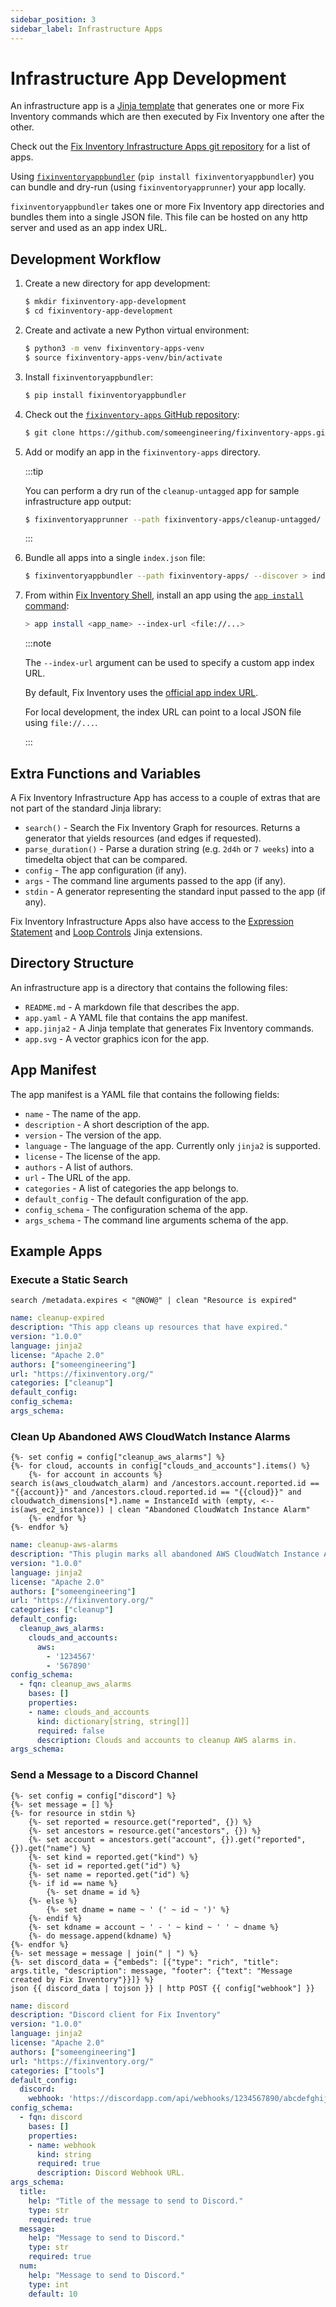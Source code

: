 ```yaml
---
sidebar_position: 3
sidebar_label: Infrastructure Apps
---
```


# Infrastructure App Development

An infrastructure app is a [Jinja template](https://jinja.palletsprojects.com) that generates one or more Fix Inventory commands which are then executed by Fix Inventory one after the other.

Check out the [Fix Inventory Infrastructure Apps git repository](https://github.com/someengineering/fixinventory-apps) for a list of apps.

Using [`fixinventoryappbundler`](https://github.com/someengineering/fixinventoryappbundler) (`pip install fixinventoryappbundler`) you can bundle and dry-run (using `fixinventoryapprunner`) your app locally.

`fixinventoryappbundler` takes one or more Fix Inventory app directories and bundles them into a single JSON file. This file can be hosted on any http server and used as an app index URL.

## Development Workflow

1.  Create a new directory for app development:

    ```bash
    $ mkdir fixinventory-app-development
    $ cd fixinventory-app-development
    ```

2.  Create and activate a new Python virtual environment:

    ```bash
    $ python3 -m venv fixinventory-apps-venv
    $ source fixinventory-apps-venv/bin/activate
    ```

3.  Install `fixinventoryappbundler`:

    ```bash
    $ pip install fixinventoryappbundler
    ```

4.  Check out the [`fixinventory-apps` GitHub repository](https://github.com/someengineering/fixinventory-apps):

    ```bash
    $ git clone https://github.com/someengineering/fixinventory-apps.git
    ```

5.  Add or modify an app in the `fixinventory-apps` directory.

    :::tip

    You can perform a dry run of the `cleanup-untagged` app for sample infrastructure app output:

    ```bash
    $ fixinventoryapprunner --path fixinventory-apps/cleanup-untagged/
    ```

    :::

6.  Bundle all apps into a single `index.json` file:

    ```bash
    $ fixinventoryappbundler --path fixinventory-apps/ --discover > index.json
    ```

7.  From within [Fix Inventory Shell](../reference/components/shell.mdx), install an app using the [`app install` command](../reference/cli/app/install.mdx):

    ```bash title="Installing an app from a custom index URL"
    > app install <app_name> --index-url <file://...>
    ```

    :::note

    The `--index-url` argument can be used to specify a custom app index URL.

    By default, Fix Inventory uses the [official app index URL](https://cdn.some.engineering/fixinventory/apps/index.json).

    For local development, the index URL can point to a local JSON file using `file://...`.

    :::

## Extra Functions and Variables

A Fix Inventory Infrastructure App has access to a couple of extras that are not part of the standard Jinja library:

- `search()` - Search the Fix Inventory Graph for resources. Returns a generator that yields resources (and edges if requested).
- `parse_duration()` - Parse a duration string (e.g. `2d4h` or `7 weeks`) into a timedelta object that can be compared.
- `config` - The app configuration (if any).
- `args` - The command line arguments passed to the app (if any).
- `stdin` - A generator representing the standard input passed to the app (if any).

Fix Inventory Infrastructure Apps also have access to the [Expression Statement](https://jinja.palletsprojects.com/en/3.0.x/extensions/#expression-statement) and [Loop Controls](https://jinja.palletsprojects.com/en/3.0.x/extensions/#loop-controls) Jinja extensions.

## Directory Structure

An infrastructure app is a directory that contains the following files:

- `README.md` - A markdown file that describes the app.
- `app.yaml` - A YAML file that contains the app manifest.
- `app.jinja2` - A Jinja template that generates Fix Inventory commands.
- `app.svg` - A vector graphics icon for the app.

## App Manifest

The app manifest is a YAML file that contains the following fields:

- `name` - The name of the app.
- `description` - A short description of the app.
- `version` - The version of the app.
- `language` - The language of the app. Currently only `jinja2` is supported.
- `license` - The license of the app.
- `authors` - A list of authors.
- `url` - The URL of the app.
- `categories` - A list of categories the app belongs to.
- `default_config` - The default configuration of the app.
- `config_schema` - The configuration schema of the app.
- `args_schema` - The command line arguments schema of the app.

## Example Apps

### Execute a Static Search

```jinja title="app.jinja2"
search /metadata.expires < "@NOW@" | clean "Resource is expired"
```

```yaml title="app.yaml"
name: cleanup-expired
description: "This app cleans up resources that have expired."
version: "1.0.0"
language: jinja2
license: "Apache 2.0"
authors: ["someengineering"]
url: "https://fixinventory.org/"
categories: ["cleanup"]
default_config:
config_schema:
args_schema:
```

### Clean Up Abandoned AWS CloudWatch Instance Alarms

```jinja title="app.jinja2"
{%- set config = config["cleanup_aws_alarms"] %}
{%- for cloud, accounts in config["clouds_and_accounts"].items() %}
    {%- for account in accounts %}
search is(aws_cloudwatch_alarm) and /ancestors.account.reported.id == "{{account}}" and /ancestors.cloud.reported.id == "{{cloud}}" and cloudwatch_dimensions[*].name = InstanceId with (empty, <-- is(aws_ec2_instance)) | clean "Abandoned CloudWatch Instance Alarm"
    {%- endfor %}
{%- endfor %}
```

```yaml title="app.yaml"
name: cleanup-aws-alarms
description: "This plugin marks all abandoned AWS CloudWatch Instance Alarms for cleanup."
version: "1.0.0"
language: jinja2
license: "Apache 2.0"
authors: ["someengineering"]
url: "https://fixinventory.org/"
categories: ["cleanup"]
default_config:
  cleanup_aws_alarms:
    clouds_and_accounts:
      aws:
        - '1234567'
        - '567890'
config_schema:
  - fqn: cleanup_aws_alarms
    bases: []
    properties:
    - name: clouds_and_accounts
      kind: dictionary[string, string[]]
      required: false
      description: Clouds and accounts to cleanup AWS alarms in.
args_schema:
```

### Send a Message to a Discord Channel

```jinja title="app.jinja2"
{%- set config = config["discord"] %}
{%- set message = [] %}
{%- for resource in stdin %}
    {%- set reported = resource.get("reported", {}) %}
    {%- set ancestors = resource.get("ancestors", {}) %}
    {%- set account = ancestors.get("account", {}).get("reported", {}).get("name") %}
    {%- set kind = reported.get("kind") %}
    {%- set id = reported.get("id") %}
    {%- set name = reported.get("id") %}
    {%- if id == name %}
        {%- set dname = id %}
    {%- else %}
        {%- set dname = name ~ ' (' ~ id ~ ')' %}
    {%- endif %}
    {%- set kdname = account ~ ' - ' ~ kind ~ ' ' ~ dname %}
    {%- do message.append(kdname) %}
{%- endfor %}
{%- set message = message | join(" | ") %}
{%- set discord_data = {"embeds": [{"type": "rich", "title": args.title, "description": message, "footer": {"text": "Message created by Fix Inventory"}}]} %}
json {{ discord_data | tojson }} | http POST {{ config["webhook"] }}
```

```yaml title="app.yaml"
name: discord
description: "Discord client for Fix Inventory"
version: "1.0.0"
language: jinja2
license: "Apache 2.0"
authors: ["someengineering"]
url: "https://fixinventory.org/"
categories: ["tools"]
default_config:
  discord:
    webhook: 'https://discordapp.com/api/webhooks/1234567890/abcdefghijklmnopqrstuvwxyz'
config_schema:
  - fqn: discord
    bases: []
    properties:
    - name: webhook
      kind: string
      required: true
      description: Discord Webhook URL.
args_schema:
  title:
    help: "Title of the message to send to Discord."
    type: str
    required: true
  message:
    help: "Message to send to Discord."
    type: str
    required: true
  num:
    help: "Message to send to Discord."
    type: int
    default: 10
```
